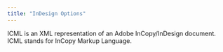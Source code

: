 ```yaml
---
title: "InDesign Options"
---
```


ICML is an XML representation of an Adobe InCopy/InDesign document.  
ICML stands for InCopy Markup Language.
